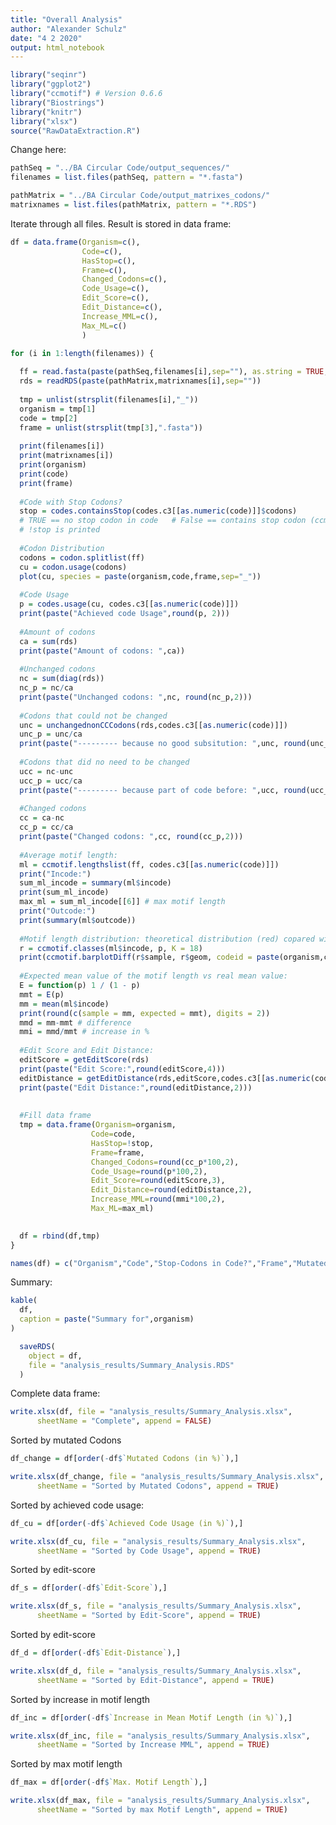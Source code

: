 ```yaml
---
title: "Overall Analysis"
author: "Alexander Schulz"
date: "4 2 2020"
output: html_notebook
---
```


```r
library("seqinr")
library("ggplot2")
library("ccmotif") # Version 0.6.6
library("Biostrings")
library("knitr")
library("xlsx")
source("RawDataExtraction.R")
```

Change here:
```r
pathSeq = "../BA Circular Code/output_sequences/"
filenames = list.files(pathSeq, pattern = "*.fasta")

pathMatrix = "../BA Circular Code/output_matrixes_codons/"
matrixnames = list.files(pathMatrix, pattern = "*.RDS")
```

Iterate through all files. Result is stored in data frame:
```r
df = data.frame(Organism=c(),
                Code=c(),
                HasStop=c(),
                Frame=c(),
                Changed_Codons=c(),
                Code_Usage=c(),
                Edit_Score=c(),
                Edit_Distance=c(),
                Increase_MML=c(),
                Max_ML=c()
                )

for (i in 1:length(filenames)) { 
  
  ff = read.fasta(paste(pathSeq,filenames[i],sep=""), as.string = TRUE, forceDNAtolower = FALSE)
  rds = readRDS(paste(pathMatrix,matrixnames[i],sep=""))
  
  tmp = unlist(strsplit(filenames[i],"_"))
  organism = tmp[1]
  code = tmp[2]
  frame = unlist(strsplit(tmp[3],".fasta"))
  
  print(filenames[i])
  print(matrixnames[i])
  print(organism)
  print(code)
  print(frame)
  
  #Code with Stop Codons?
  stop = codes.containsStop(codes.c3[[as.numeric(code)]]$codons)
  # TRUE == no stop codon in code   # False == contains stop codon (ccmotif 0.6.6)
  # !stop is printed
  
  #Codon Distribution
  codons = codon.splitlist(ff)
  cu = codon.usage(codons)
  plot(cu, species = paste(organism,code,frame,sep="_"))
  
  #Code Usage
  p = codes.usage(cu, codes.c3[[as.numeric(code)]])
  print(paste("Achieved code Usage",round(p, 2)))
  
  #Amount of codons
  ca = sum(rds)
  print(paste("Amount of codons: ",ca))
  
  #Unchanged codons
  nc = sum(diag(rds))
  nc_p = nc/ca
  print(paste("Unchanged codons: ",nc, round(nc_p,2)))
  
  #Codons that could not be changed
  unc = unchangednonCCCodons(rds,codes.c3[[as.numeric(code)]])
  unc_p = unc/ca
  print(paste("--------- because no good subsitution: ",unc, round(unc_p,2)))
  
  #Codons that did no need to be changed
  ucc = nc-unc
  ucc_p = ucc/ca
  print(paste("--------- because part of code before: ",ucc, round(ucc_p,2)))
  
  #Changed codons
  cc = ca-nc
  cc_p = cc/ca
  print(paste("Changed codons: ",cc, round(cc_p,2)))
  
  #Average motif length:
  ml = ccmotif.lengthslist(ff, codes.c3[[as.numeric(code)]])
  print("Incode:")
  sum_ml_incode = summary(ml$incode)
  print(sum_ml_incode)
  max_ml = sum_ml_incode[[6]] # max motif length
  print("Outcode:")
  print(summary(ml$outcode))
  
  #Motif length distribution: theoretical distribution (red) copared with the sample (blue):
  r = ccmotif.classes(ml$incode, p, K = 18)
  print(ccmotif.barplotDiff(r$sample, r$geom, codeid = paste(organism,code,frame,sep = "_")))
  
  #Expected mean value of the motif length vs real mean value:
  E = function(p) 1 / (1 - p)
  mmt = E(p)
  mm = mean(ml$incode)
  print(round(c(sample = mm, expected = mmt), digits = 2))
  mmd = mm-mmt # difference
  mmi = mmd/mmt # increase in %
  
  #Edit Score and Edit Distance:
  editScore = getEditScore(rds)
  print(paste("Edit Score:",round(editScore,4)))
  editDistance = getEditDistance(rds,editScore,codes.c3[[as.numeric(code)]])
  print(paste("Edit Distance:",round(editDistance,2)))
  
  
  #Fill data frame
  tmp = data.frame(Organism=organism,
                  Code=code,
                  HasStop=!stop,
                  Frame=frame,
                  Changed_Codons=round(cc_p*100,2),
                  Code_Usage=round(p*100,2),
                  Edit_Score=round(editScore,3),
                  Edit_Distance=round(editDistance,2),
                  Increase_MML=round(mmi*100,2),
                  Max_ML=max_ml)

  
  df = rbind(df,tmp)
}

names(df) = c("Organism","Code","Stop-Codons in Code?","Frame","Mutated Codons (in %)","Achieved Code Usage (in %)","Edit-Score","Edit-Distance","Increase in Mean Motif Length (in %)","Max. Motif Length")

```

Summary:
```r

kable(
  df,
  caption = paste("Summary for",organism)
)
```
```r
  saveRDS(
    object = df,
    file = "analysis_results/Summary_Analysis.RDS"
  )
```

Complete data frame:
```r
write.xlsx(df, file = "analysis_results/Summary_Analysis.xlsx",
      sheetName = "Complete", append = FALSE)
```

Sorted by mutated Codons
```r
df_change = df[order(-df$`Mutated Codons (in %)`),]

write.xlsx(df_change, file = "analysis_results/Summary_Analysis.xlsx",
      sheetName = "Sorted by Mutated Codons", append = TRUE)
```

Sorted by achieved code usage:
```r
df_cu = df[order(-df$`Achieved Code Usage (in %)`),]

write.xlsx(df_cu, file = "analysis_results/Summary_Analysis.xlsx",
      sheetName = "Sorted by Code Usage", append = TRUE)
```
Sorted by edit-score
```r
df_s = df[order(-df$`Edit-Score`),]

write.xlsx(df_s, file = "analysis_results/Summary_Analysis.xlsx",
      sheetName = "Sorted by Edit-Score", append = TRUE)
```

Sorted by edit-score
```r
df_d = df[order(-df$`Edit-Distance`),]

write.xlsx(df_d, file = "analysis_results/Summary_Analysis.xlsx",
      sheetName = "Sorted by Edit-Distance", append = TRUE)
```

Sorted by increase in motif length
```r
df_inc = df[order(-df$`Increase in Mean Motif Length (in %)`),]

write.xlsx(df_inc, file = "analysis_results/Summary_Analysis.xlsx",
      sheetName = "Sorted by Increase MML", append = TRUE)
```

Sorted by max motif length
```r
df_max = df[order(-df$`Max. Motif Length`),]

write.xlsx(df_max, file = "analysis_results/Summary_Analysis.xlsx",
      sheetName = "Sorted by max Motif Length", append = TRUE)
```




















